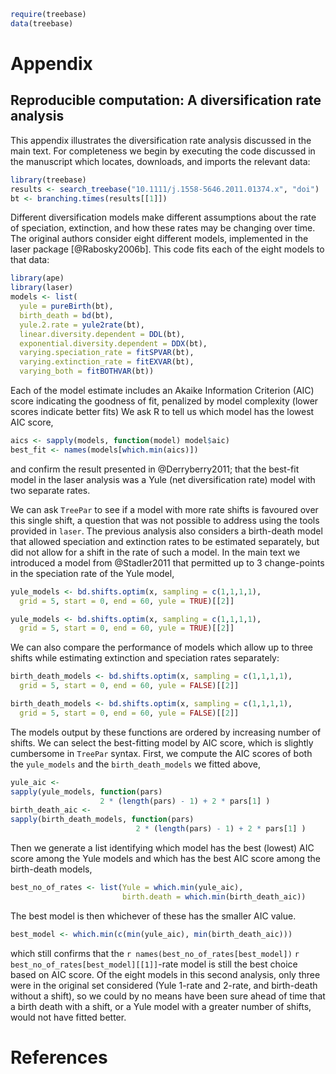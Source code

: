 
``` r
require(treebase)
data(treebase)
````


Appendix
========

Reproducible computation: A diversification rate analysis
---------------------------------------------------------

This appendix illustrates the diversification rate analysis discussed in
the main text.  For completeness we begin by executing the code discussed
in the manuscript which locates, downloads, and imports the relevant data:

``` r
library(treebase)
results <- search_treebase("10.1111/j.1558-5646.2011.01374.x", "doi") 
bt <- branching.times(results[[1]])
````


Different diversification models make different assumptions about the rate
of speciation, extinction, and how these rates may be changing over time.
The original authors consider eight different models, implemented in the
laser package [@Rabosky2006b]. This code fits each of the eight models
to that data:

``` r
library(ape)
library(laser)
models <- list(
  yule = pureBirth(bt),  
  birth_death = bd(bt),     
  yule.2.rate = yule2rate(bt),
  linear.diversity.dependent = DDL(bt),    
  exponential.diversity.dependent = DDX(bt),
  varying.speciation_rate = fitSPVAR(bt),  
  varying.extinction_rate = fitEXVAR(bt),  
  varying_both = fitBOTHVAR(bt))
````

Each of the model estimate includes an Akaike Information Criterion
(AIC) score indicating the goodness of fit, penalized by model complexity
(lower scores indicate better fits) We ask R to tell us which model has
the lowest AIC score,

``` r
aics <- sapply(models, function(model) model$aic)
best_fit <- names(models[which.min(aics)])
```` 

and confirm the result presented in @Derryberry2011; that the best-fit
model in the laser analysis was a Yule (net diversification rate) model
with two separate rates.  

We can ask ` TreePar ` to see if a model with more rate shifts is favoured
over this single shift, a question that was not possible to address using
the tools provided in `laser`. The previous analysis also considers a
birth-death model that allowed speciation and extinction rates to be
estimated separately, but did not allow for a shift in the rate of such
a model.  In the main text we introduced a model from @Stadler2011 that
permitted up to 3 change-points in the speciation rate of the Yule model,

``` r
yule_models <- bd.shifts.optim(x, sampling = c(1,1,1,1), 
  grid = 5, start = 0, end = 60, yule = TRUE)[[2]]
````


``` r
yule_models <- bd.shifts.optim(x, sampling = c(1,1,1,1), 
  grid = 5, start = 0, end = 60, yule = TRUE)[[2]]
````

We can also compare the performance of models which allow up to three
shifts while estimating extinction and speciation rates separately:

``` r
birth_death_models <- bd.shifts.optim(x, sampling = c(1,1,1,1), 
  grid = 5, start = 0, end = 60, yule = FALSE)[[2]]
````

``` r
birth_death_models <- bd.shifts.optim(x, sampling = c(1,1,1,1), 
  grid = 5, start = 0, end = 60, yule = FALSE)[[2]]
````

The models output by these functions are ordered by increasing number
of shifts.  We can select the best-fitting model by AIC score, which is
slightly cumbersome in `TreePar` syntax.  First, we compute the AIC scores
of both the `yule_models` and the `birth_death_models` we fitted above,

``` r
yule_aic <- 
sapply(yule_models, function(pars)
                    2 * (length(pars) - 1) + 2 * pars[1] )
birth_death_aic <- 
sapply(birth_death_models, function(pars)
                            2 * (length(pars) - 1) + 2 * pars[1] )
````

Then we generate a list identifying which model has the best (lowest)
AIC score among the Yule models and which has the best AIC score among
the birth-death models,

```r
best_no_of_rates <- list(Yule = which.min(yule_aic), 
                         birth.death = which.min(birth_death_aic))
````

The best model is then whichever of these has the smaller AIC value.  

```r
best_model <- which.min(c(min(yule_aic), min(birth_death_aic)))
````


which still confirms that the `r names(best_no_of_rates[best_model])` `r best_no_of_rates[best_model][[1]]`-rate  model is still the best choice based on AIC score.  Of the eight models 
in this second analysis, only three were in the original set considered 
(Yule 1-rate and 2-rate, and birth-death without a shift), so we could by
no means have been sure ahead of time that a birth death with a shift, or
a Yule model with a greater number of shifts, would not have fitted better.  


# References


